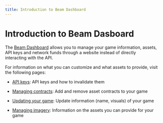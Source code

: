 ```yaml
---
title: Introduction to Beam Dashboard
---
```


# Introduction to Beam Dasboard

The [Beam Dashboard](https://dashboard.onbeam.com) allows you to manage your game information, assets, API keys and network funds through a website instead of directly interacting with the API.

For information on what you can customize and what assets to provide, visit the following pages:

- [API keys](/sdk/game/api-keys): API keys and how to invalidate them

- [Managing contracts](/sdk/game/managing-contracts): Add and remove asset contracts to your game

- [Updating your game](/sdk/game/updating-game): Update information (name, visuals) of your game

- [Managing imagery](/sdk/game/managing-imagery): Information on the assets you can provide for your game
